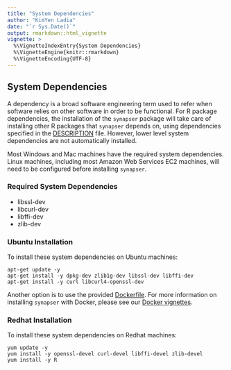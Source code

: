 ```yaml
---
title: "System Dependencies"
author: "KimYen Ladia"
date: "`r Sys.Date()`"
output: rmarkdown::html_vignette
vignette: >
  %\VignetteIndexEntry{System Dependencies}
  %\VignetteEngine{knitr::rmarkdown}
  %\VignetteEncoding{UTF-8}
---
```

## System Dependencies

A dependency is a broad software engineering term used to refer when software relies on other software in order to be functional. For R package dependencies, the installation of the `synapser` package will take care of installing other R packages that `synapser` depends on, using dependencies specified in the [DESCRIPTION](../DESCRIPTION) file. However, lower level system dependencies are not automatically installed.

Most Windows and Mac machines have the required system dependencies. Linux machines, including most Amazon Web Services EC2 machines, will need to be configured before installing `synapser`.

### Required System Dependencies

* libssl-dev
* libcurl-dev
* libffi-dev
* zlib-dev

### Ubuntu Installation

To install these system dependencies on Ubuntu machines:
```
apt-get update -y
apt-get install -y dpkg-dev zlib1g-dev libssl-dev libffi-dev
apt-get install -y curl libcurl4-openssl-dev
```

Another option is to use the provided [Dockerfile](https://github.com/Sage-Bionetworks/synapser/blob/master/Dockerfile).
For more information on installing `synapser` with Docker, please see our [Docker vignettes](docker.html).

### Redhat Installation

To install these system dependencies on Redhat machines:
```
yum update -y
yum install -y openssl-devel curl-devel libffi-devel zlib-devel
yum install -y R
```
